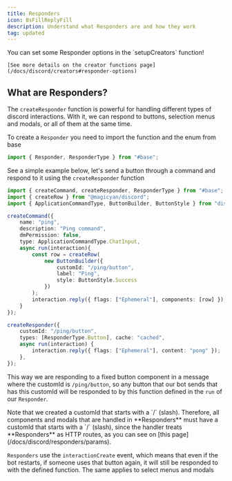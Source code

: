 ```yaml
---
title: Responders
icon: BsFillReplyFill
description: Understand what Responders are and how they work
tag: updated
---
```


<Callout type="success">
    You can set some Responder options in the `setupCreators` function!

    [See more details on the creator functions page](/docs/discord/creators#responder-options)
</Callout>

## What are Responders?

The `createResponder` function is powerful for handling different types of discord interactions. With it, we can respond to buttons, selection menus and modals, or all of them at the same time.

To create a `Responder` you need to import the function and the enum from base

```ts title="responder.ts"
import { Responder, ResponderType } from "#base";
```
See a simple example below, let's send a button through a command and respond to it using the `createResponder` function

```ts title="command.ts"
import { createCommand, createResponder, ResponderType } from "#base";
import { createRow } from "@magicyan/discord";
import { ApplicationCommandType, ButtonBuilder, ButtonStyle } from "discord.js";

createCommand({
    name: "ping",
    description: "Ping command",
    dmPermission: false,
    type: ApplicationCommandType.ChatInput,
    async run(interaction){
        const row = createRow(
            new ButtonBuilder({
                customId: "/ping/button",
                label: "Ping", 
                style: ButtonStyle.Success
            })
        );
        interaction.reply({ flags: ["Ephemeral"], components: [row] });
    }
});

createResponder({
    customId: "/ping/button",
    types: [ResponderType.Button], cache: "cached",
    async run(interaction) {
        interaction.reply({ flags: ["Ephemeral"], content: "pong" });
    },
});
```

This way we are responding to a fixed button component in a message where the customId is `/ping/button`, so any button that our bot sends that has this customId will be responded to by this function defined in the `run` of our `Responder`.

<Callout type="warn">
    Note that we created a customId that starts with a `/` (slash). Therefore, all components and modals that are handled in **Responders** must have a customId that starts with a `/` (slash), since the handler treats **Responders** as HTTP routes, as you can see on [this page](/docs/discord/responders/params).
</Callout>

`Responders` use the `interactionCreate` event, which means that even if the bot restarts, if someone uses that button again, it will still be responded to with the defined function. The same applies to select menus and modals